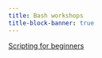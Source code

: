 ```yaml
---
title: Bash workshops
title-block-banner: true
---
```


:::{layout="[5, -5, -5, -5]"}

:::{.card .mb-3}

:::{.card-body2}

[Scripting for beginners](ws_scripting.qmd){.card-title-ws .stretched-link}

:::

:::

:::

